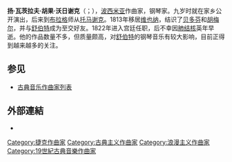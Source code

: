 {{Infobox classical
| 中文名       = 沃日谢克
| 画像         = Vorisek.jpg
| 附注         =
| 原文名       = Václav Jan Křtitel Tomášek
| 国别         = 捷克
| 出生日期     = {{birth date|1791|5|11}}
| 出生地       = 万贝克
| 逝世日期     = {{death date and age|1825|11|19|1791|5|11}}
| 逝世地       = 维也纳
| 所属时期     = 古典主义，浪漫主义
| 所属乐派     =
| 擅长作品类型 = 管弦乐，钢琴曲，合唱
| 代表作       = 交响曲，钢琴曲《12首狂想曲》《幻想曲》，弥撒曲
| 师从         = [[托马谢克|托马谢克]]
| 学生         = 
| 官方网站     =
}}

'''扬·瓦茨拉夫·胡果·沃日谢克'''（{{lang-cs|Jan Václav Hugo Voříšek}}；{{bd|1791年|5月11日|1825年|11月19日|V}}），[[波西米亚|波西米亚]]作曲家，钢琴家。九岁时就在家乡公开演出，后来到[[布拉格|布拉格]]师从[[瓦茨拉夫·托马谢克|托马谢克]]。1813年移居[[维也纳|维也纳]]，结识了[[贝多芬|贝多芬]]和[[胡梅尔|胡梅尔]]，并与[[舒伯特|舒伯特]]成为至交好友。1822年进入宫廷任职，后不幸因[[肺结核|肺结核]]英年早逝。他的作品数量不多，但质量颇高，对[[舒伯特|舒伯特]]的钢琴音乐有较大影响，目前正得到越来越多的关注。

== 参见 ==
{{Portal box|古典音樂}}
* [[古典音乐作曲家列表|古典音乐作曲家列表]]

== 外部連結 ==
* {{IMSLP|id=Voříšek, Jan Václav}}

{{Authority control}}

{{DEFAULTSORT:Vorisek, Jan Vaclav}}
[[Category:捷克作曲家|Category:捷克作曲家]]
[[Category:古典主义作曲家|Category:古典主义作曲家]]
[[Category:浪漫主义作曲家|Category:浪漫主义作曲家]]
[[Category:19世紀古典音樂作曲家|Category:19世紀古典音樂作曲家]]